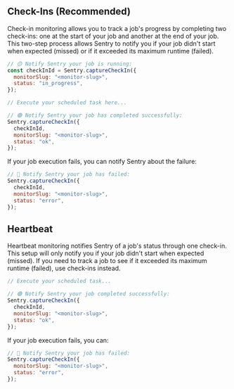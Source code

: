 ## Check-Ins (Recommended)

Check-in monitoring allows you to track a job's progress by completing two check-ins: one at the start of your job and another at the end of your job. This two-step process allows Sentry to notify you if your job didn't start when expected (missed) or if it exceeded its maximum runtime (failed).

```javascript
// 🟡 Notify Sentry your job is running:
const checkInId = Sentry.captureCheckIn({
  monitorSlug: "<monitor-slug>",
  status: "in_progress",
});

// Execute your scheduled task here...

// 🟢 Notify Sentry your job has completed successfully:
Sentry.captureCheckIn({
  checkInId,
  monitorSlug: "<monitor-slug>",
  status: "ok",
});
```

If your job execution fails, you can notify Sentry about the failure:

```javascript
// 🔴 Notify Sentry your job has failed:
Sentry.captureCheckIn({
  checkInId,
  monitorSlug: "<monitor-slug>",
  status: "error",
});
```

## Heartbeat

Heartbeat monitoring notifies Sentry of a job's status through one check-in. This setup will only notify you if your job didn't start when expected (missed). If you need to track a job to see if it exceeded its maximum runtime (failed), use check-ins instead.

```javascript
// Execute your scheduled task...

// 🟢 Notify Sentry your job completed successfully:
Sentry.captureCheckIn({
  checkInId,
  monitorSlug: "<monitor-slug>",
  status: "ok",
});
```

If your job execution fails, you can:

```javascript
// 🔴 Notify Sentry your job has failed:
Sentry.captureCheckIn({
  monitorSlug: "<monitor-slug>",
  status: "error",
});
```
